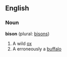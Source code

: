 ==English==
===Noun===
'''bison''' (plural: [[bisons]])

#A wild [[ox]]
#A erroneously a [[buffalo]]